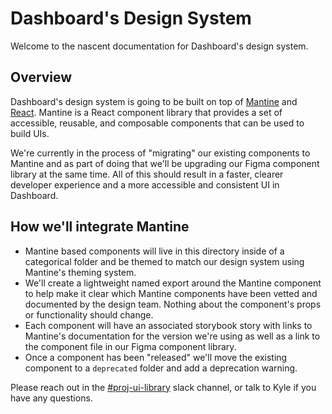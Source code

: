 
<Meta title="Intro" />

# Dashboard's Design System

Welcome to the nascent documentation for Dashboard's design system.

## Overview

Dashboard's design system is going to be built on top of [Mantine](https://mantine.dev) and [React](https://reactjs.org/). Mantine is a React component library that provides a set of accessible, reusable, and composable components that can be used to build UIs.

We're currently in the process of "migrating" our existing components to Mantine and as part of doing that we'll be upgrading our Figma component library at the same time. All of this should result in a faster, clearer developer experience and a more accessible and consistent UI in Dashboard.

## How we'll integrate Mantine

- Mantine based components will live in this directory inside of a categorical folder and be themed to match our design system using Mantine's theming system.
- We'll create a lightweight named export around the Mantine component to help make it clear which Mantine components have been vetted and documented by the design team. Nothing about the component's props or functionality should change.
- Each component will have an associated storybook story with links to Mantine's documentation for the version we're using as well as a link to the component file in our Figma component library.
- Once a component has been "released" we'll move the existing component to a `deprecated` folder and add a deprecation warning.

Please reach out in the [#proj-ui-library](https://metaboat.slack.com/archives/C057WD5L0JG) slack channel, or talk to Kyle if you have any questions.
